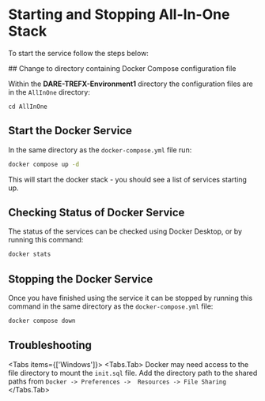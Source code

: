 
# Starting and Stopping All-In-One Stack

To start the service follow the steps below:

<Steps>
## Change to directory containing Docker Compose configuration file

Within the **DARE-TREFX-Environment1** directory the configuration files are in the
`AllInOne` directory:
```
cd AllInOne
```

## Start the Docker Service

In the same directory as the `docker-compose.yml` file run:
```bash copy
docker compose up -d
```
This will start the docker stack - you should see a list of services starting up.

## Checking Status of Docker Service

The status of the services can be checked using Docker Desktop,
or by running this command:
```bash copy
docker stats
```

## Stopping the Docker Service

Once you have finished using the service it can be stopped by
running this command in the same directory as the `docker-compose.yml` file:
```bash copy
docker compose down
```

</Steps>

## Troubleshooting

<Tabs items={['Windows']}>
  <Tabs.Tab>
    <Callout> Docker may need access to the file directory to mount the `init.sql` file.
    Add the directory path to the shared paths from `Docker -> Preferences -> 
    Resources -> File Sharing` </Callout>
  </Tabs.Tab>
</Tabs>

